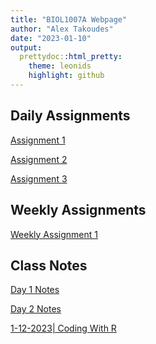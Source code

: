 ```yaml
---
title: "BIOL1007A Webpage"
author: "Alex Takoudes"
date: "2023-01-10"
output:
  prettydoc::html_pretty:
    theme: leonids
    highlight: github
---
```


## Daily Assignments

[Assignment 1](Assignments/Assignment1.html)

[Assignment 2](Assignments/Assignment2.html)

[Assignment 3](Assignments/Assignment3.html)

## Weekly Assignments

[Weekly Assignment 1](WeeklyAssignments/Weekly_assignment1.html)

## Class Notes

[Day 1 Notes](Class_Notes/Day1Notes.html)

[Day 2 Notes](Class_Notes/Day2Notes.html)

[1-12-2023| Coding With R](Class_Notes/Coding_with_R.html)